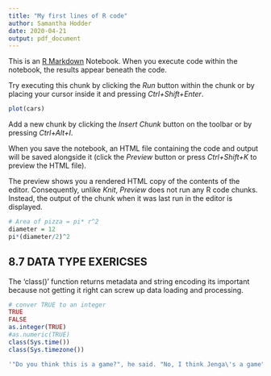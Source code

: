 ```yaml
---
title: "My first lines of R code"
author: Samantha Hodder
date: 2020-04-21
output: pdf_document
---
```


This is an [R Markdown](http://rmarkdown.rstudio.com) Notebook. When you execute code within the notebook, the results appear beneath the code. 

Try executing this chunk by clicking the *Run* button within the chunk or by placing your cursor inside it and pressing *Ctrl+Shift+Enter*. 

```r
plot(cars)
```

Add a new chunk by clicking the *Insert Chunk* button on the toolbar or by pressing *Ctrl+Alt+I*.

When you save the notebook, an HTML file containing the code and output will be saved alongside it (click the *Preview* button or press *Ctrl+Shift+K* to preview the HTML file).

The preview shows you a rendered HTML copy of the contents of the editor. Consequently, unlike *Knit*, *Preview* does not run any R code chunks. Instead, the output of the chunk when it was last run in the editor is displayed.

```r
# Area of pizza = pi* r^2
diameter = 12
pi*(diameter/2)^2
```
## 8.7 DATA TYPE EXERICSES

The 'class()' function returns metadata and string encoding its important because not getting it right can screw up data loading and processing. 
```r
# conver TRUE to an integer
TRUE
FALSE
as.integer(TRUE)
#as.numeric(TRUE)
class(Sys.time())
class(Sys.timezone())
```

```r
'"Do you think this is a game?", he said. "No, I think Jenga\'s a game", Archer responded.'
```
 
